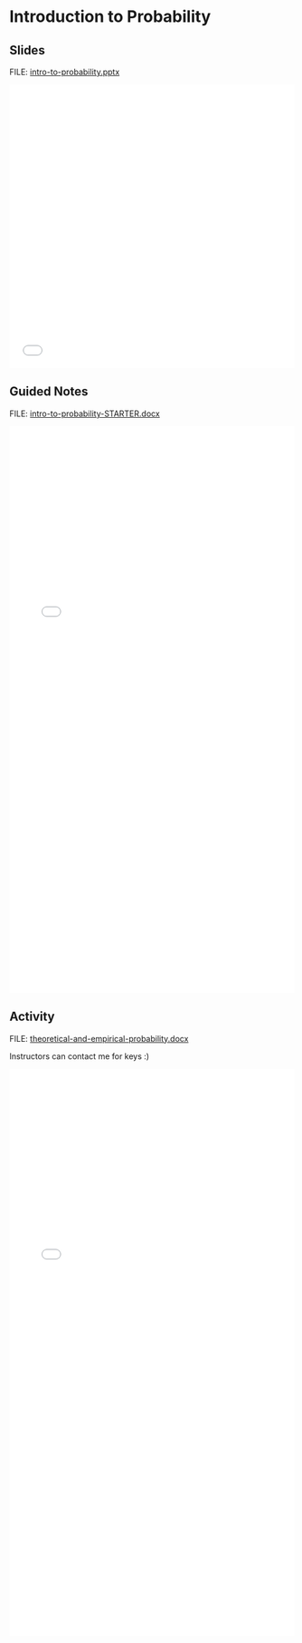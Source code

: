 # Introduction to Probability {.unnumbered}

## Slides

FILE: [intro-to-probability.pptx](https://github.com/coltongearhart/math125/blob/main/probability/intro-to-probability.pptx)

<embed src="probability/intro-to-probability.pdf" type="application/pdf" width="100%" height="500px"></embed>

## Guided Notes

FILE: [intro-to-probability-STARTER.docx](https://github.com/coltongearhart/math125/blob/main/probability/intro-to-probability-STARTER.docx)

<embed src="probability/intro-to-probability-COMPLETED.pdf" type="application/pdf" width="100%" height="1000px"></embed>

## Activity

FILE: [theoretical-and-empirical-probability.docx](https://github.com/coltongearhart/math125/blob/main/probability/activities/theoretical-and-empirical-probability.docx)

Instructors can contact me for keys :)

<embed src="probability/activities/theoretical-and-empirical-probability.pdf" type="application/pdf" width="100%" height="1000px"></embed>